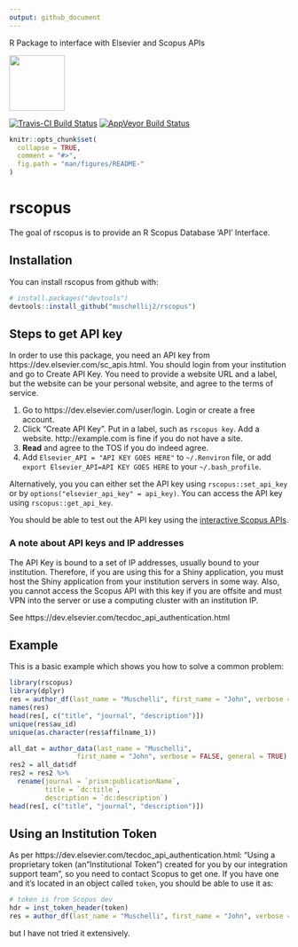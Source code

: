 ```yaml
---
output: github_document
---
```


<!-- README.md is generated from README.Rmd. Please edit that file -->

R Package to interface with Elsevier and Scopus APIs

<!-- ![Sticker](sticker.png) -->
<img src="sticker.png" width="100">


[![Travis-CI Build Status](https://travis-ci.org/muschellij2/rscopus.svg?branch=master)](https://travis-ci.org/muschellij2/rscopus)
[![AppVeyor Build Status](https://ci.appveyor.com/api/projects/status/github/muschellij2/rscopus?branch=master&svg=true)](https://ci.appveyor.com/project/muschellij2/rscopus)


```r
knitr::opts_chunk$set(
  collapse = TRUE,
  comment = "#>",
  fig.path = "man/figures/README-"
)
```

# rscopus

The goal of rscopus is to provide an R Scopus Database 'API' Interface.

## Installation

You can install rscopus from github with:

```r
# install.packages("devtools")
devtools::install_github("muschellij2/rscopus")
```

## Steps to get API key

In order to use this package, you need an API key from https://dev.elsevier.com/sc_apis.html.  You should login from your institution and go to Create API Key.  You need to provide a website URL and a label, but the website can be your personal website, and agree to the terms of service.  


1.  Go to https://dev.elsevier.com/user/login. Login or create a free account.
2.  Click "Create API Key".  Put in a label, such as `rscopus key`.  Add a website.  http://example.com is fine if you do not have a site.
3.  **Read** and agree to the TOS if you do indeed agree.
4.  Add `Elsevier_API = "API KEY GOES HERE"` to `~/.Renviron` file, or add `export Elsevier_API=API KEY GOES HERE` to your `~/.bash_profile`. 

Alternatively, you you can either set the API key using `rscopus::set_api_key` or by `options("elsevier_api_key" = api_key)`.  You can access the API key using `rscopus::get_api_key`. 

You should be able to test out the API key using the [interactive Scopus APIs](https://dev.elsevier.com/scopus.html).

### A note about API keys and IP addresses
The API Key is bound to a set of IP addresses, usually bound to your institution.  Therefore, if you are using this for a Shiny application, you must host the Shiny application from your institution servers in some way.  Also, you cannot access the Scopus API with this key if you are offsite and must VPN into the server or use a computing cluster with an institution IP.

See https://dev.elsevier.com/tecdoc_api_authentication.html


## Example

This is a basic example which shows you how to solve a common problem:

```r
library(rscopus)
library(dplyr)
res = author_df(last_name = "Muschelli", first_name = "John", verbose = FALSE, general = FALSE)
names(res)
head(res[, c("title", "journal", "description")])
unique(res$au_id)
unique(as.character(res$affilname_1))

all_dat = author_data(last_name = "Muschelli", 
                 first_name = "John", verbose = FALSE, general = TRUE)
res2 = all_dat$df
res2 = res2 %>% 
  rename(journal = `prism:publicationName`,
         title = `dc:title`,
         description = `dc:description`)
head(res[, c("title", "journal", "description")])
```

## Using an Institution Token

As per https://dev.elsevier.com/tecdoc_api_authentication.html: "Using a proprietary token (an "Institutional Token") created for you by our integration support team", so you need to contact Scopus to get one.  If you have one and it's located in an object called `token`, you should be able to use it as:

```r
# token is from Scopus dev
hdr = inst_token_header(token)
res = author_df(last_name = "Muschelli", first_name = "John", verbose = FALSE, general = FALSE, headers = hdr)
```
but I have not tried it extensively.
